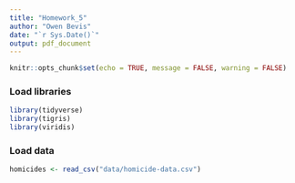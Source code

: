 ```yaml
---
title: "Homework_5"
author: "Owen Bevis"
date: "`r Sys.Date()`"
output: pdf_document
---
```


```r
knitr::opts_chunk$set(echo = TRUE, message = FALSE, warning = FALSE)
```

### Load libraries
```r
library(tidyverse)
library(tigris)
library(viridis)
```

### Load data
```r
homicides <- read_csv("data/homicide-data.csv")
```

